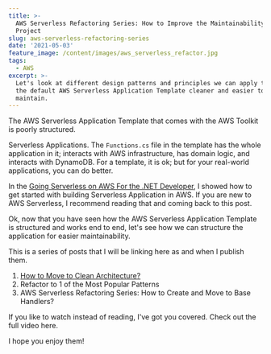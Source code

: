 ```yaml
---
title: >-
  AWS Serverless Refactoring Series: How to Improve the Maintainability of
  Project
slug: aws-serverless-refactoring-series
date: '2021-05-03'
feature_image: /content/images/aws_serverless_refactor.jpg
tags:
  - AWS
excerpt: >-
  Let's look at different design patterns and principles we can apply to make
  the default AWS Serverless Application Template cleaner and easier to
  maintain.
---
```

The AWS Serverless Application Template that comes with the AWS Toolkit is poorly structured.

Serverless Applications. The `Functions.cs` file in the template has the whole application in it; interacts with AWS infrastructure, has domain logic, and interacts with DynamoDB. For a template, it is ok; but for your real-world applications, you can do better.

In the [Going Serverless on AWS For the .NET Developer](/blog/aws-serverless-application/), I showed how to get started with building Serverless Application in AWS. If you are new to AWS Serverless, I recommend reading that and coming back to this post.

Ok, now that you have seen how the AWS Serverless Application Template is structured and works end to end, let's see how we can structure the application for easier maintainability.

This is a series of posts that I will be linking here as and when I publish them.

1.  [How to Move to Clean Architecture?](/blog/aws-serverless-refactoring-series-clean-architecture/)
2.  Refactor to 1 of the Most Popular Patterns
3.  AWS Serverless Refactoring Series: How to Create and Move to Base Handlers?

If you like to watch instead of reading, I've got you covered. Check out the full video here.

<EmbedCard src="https://www.youtube.com/embed/XE1w52pNYr8" />

I hope you enjoy them!
